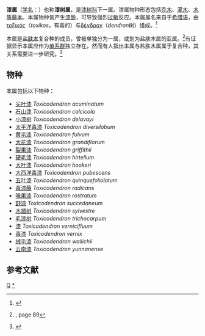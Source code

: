 {{Automatic taxobox
| image = Toxicodendron radicans.jpg
| image_caption = [[毒漆藤|毒漆藤]] ''Toxicodendron radicans''
| taxon = Toxicodendron
| authority = [[菲利普·米勒|Mill.]]<ref name="GRIN">{{cite web |url=http://www.ars-grin.gov/cgi-bin/npgs/html/genus.pl?16822 |title=''Toxicodendron'' Mill. |work=Germplasm Resources Information Network |publisher=United States Department of Agriculture |date=2009-11-23 |accessdate=2010-02-12 |archive-date=2015-09-23 |archive-url=https://web.archive.org/web/20150923225555/http://www.ars-grin.gov/cgi-bin/npgs/html/genus.pl?16822 |dead-url=no }}</ref>
| subdivision_ranks = 種
| subdivision = 见正文
}}

'''漆属'''（[[学名|学名]]：''{{lang|la|Toxicodendron}}''）也称'''漆树属'''，是[[漆树科|漆树科]]下一属。漆属物种形态包括[[乔木|乔木]]、[[灌木|灌木]]、[[攀缘植物|木质藤本]]。本属物种皆产生[[漆酚|漆酚]]，可导致强烈[[过敏|过敏]]反应。本属属名''{{lang|la|Toxicodendron}}''来自于[[希腊语|希腊语]]，由[[wikt:τοξικός|τοξικός]]（''toxikos''，有毒的）与[[wikt:δένδρον|δένδρον]]（''dendron''树）组成。<ref>{{cite book |url=https://books.google.com/books?id=NJ6PyhVuecwC |title=The Names of Plants |first=D. |last=Gledhill |edition=4 |publisher=Cambridge University Press |isbn=978-0-521-86645-3 |year=2008 |page=382 |access-date=2019-01-21 |archive-date=2021-02-05 |archive-url=https://web.archive.org/web/20210205072612/https://books.google.com/books?id=NJ6PyhVuecwC |dead-url=no }}</ref>

本属是[[盐肤木属|盐肤木]]复合种的成员，曾被单独分为一属，或划为盐肤木属的亚属。<ref>{{cite web | url=http://etd.lsu.edu/docs/available/etd-04152004-101232/ | title=Molecular Systematics of the Cashew Family (Anacardiaceae) (PhD dissertation at Louisiana State University) | author=Pell, Susan Katherine | date=18 February 2004 | deadurl=yes | archiveurl=https://www.webcitation.org/66Bwn7GfO?url=http://etd.lsu.edu/docs/available/etd-04152004-101232/ | archivedate=15 March 2012 | df= }}, page 89</ref>有证据显示本属应作为[[单系群|单系群]]独立存在，然而有人指出本属与盐肤木属属于复合种，其关系需要进一步研究。<ref>{{cite journal|doi=10.1111/j.1759-6831.2009.00045.x | volume=47 | issue=5 | title=Phylogenetic analysis ofToxicodendron(Anacardiaceae) and its biogeographic implications on the evolution of north temperate and tropical intercontinental disjunctions | journal=Journal of Systematics and Evolution | pages=416–430 | author=Ze-Long NIE| year=2009 }}</ref>

==物种==
本属包括以下物种：
* [[尖叶漆|尖叶漆]] ''Toxicodendron acuminatum''
* [[石山漆|石山漆]] ''Toxicodendron calcicola''
* [[小漆树|小漆树]] ''Toxicodendron delavayi''
* [[太平洋毒漆|太平洋毒漆]] ''Toxicodendron diversilobum''
* [[黄毛漆|黄毛漆]] ''Toxicodendron fulvum''
* [[大花漆|大花漆]] ''Toxicodendron grandiflorum''
* [[裂果漆|裂果漆]] ''Toxicodendron griffithii''
* [[硬毛漆|硬毛漆]] ''Toxicodendron hirtellum''
* [[大叶漆|大叶漆]] ''Toxicodendron hookeri''
* [[大西洋毒漆|大西洋毒漆]] ''Toxicodendron pubescens''
* [[五叶漆|五叶漆]] ''Toxicodendron quinquefoliolatum''
* [[毒漆藤|毒漆藤]] ''Toxicodendron radicans''
* [[喙果漆|喙果漆]] ''Toxicodendron rostratum''
* [[野漆|野漆]] ''Toxicodendron succedaneum''
* [[木蜡树|木蜡树]] ''Toxicodendron sylvestre''
* [[毛漆树|毛漆树]] ''Toxicodendron trichocarpum''
* [[漆|漆]] ''Toxicodendron vernicifluum''
* [[毒漆|毒漆]] ''Toxicodendron vernix''
* [[绒毛漆|绒毛漆]] ''Toxicodendron wallichii''
* [[云南漆|云南漆]] ''Toxicodendron yunnanense''

==参考文献==
{{reflist}}
{{Taxonbar|from=Q1777115}}

[[Category:漆树科|Q]]
[[Category:漆属|*]]